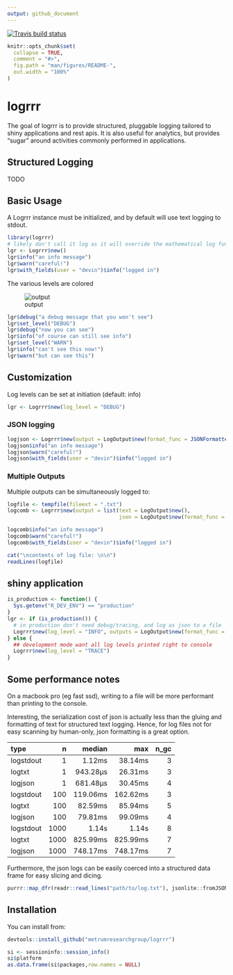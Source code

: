 ```yaml
---
output: github_document
---
```


[![Travis build status](https://travis-ci.org/metrumresearchgroup/logrrr.svg?branch=master)](https://travis-ci.org/metrumresearchgroup/logrrr)

<!-- README.md is generated from README.Rmd. Please edit that file -->

```r
knitr::opts_chunk$set(
  collapse = TRUE,
  comment = "#>",
  fig.path = "man/figures/README-",
  out.width = "100%"
)
```


# logrrr

The goal of logrrr is to provide structured, pluggable logging tailored to shiny applications and rest apis.
It is also useful for analytics, but provides "sugar" around activities commonly performed in applications. 

## Structured Logging 

TODO

## Basic Usage

A Logrrr instance must be initialized, and by default will use text logging to stdout.

```r
library(logrrr)
# likely don't call it log as it will override the mathematical log function
lgr <- Logrrr$new()
lgr$info("an info message")
lgr$warn("careful!")
lgr$with_fields(user = "devin")$info("logged in")
```

The various levels are colored 

![output](man/figures/logrrr_levels.png)

```r
lgr$debug("a debug message that you won't see")
lgr$set_level("DEBUG")
lgr$debug("now you can see")
lgr$info("of course can still see info")
lgr$set_level("WARN")
lgr$info("can't see this now!")
lgr$warn("but can see this")
```


## Customization

Log levels can be set at initiation (default: info)

```r
lgr <- Logrrr$new(log_level = "DEBUG")
```

### JSON logging

```r
logjson <- Logrrr$new(output = LogOutput$new(format_func = JSONFormatter()))
logjson$info("an info message")
logjson$warn("careful!")
logjson$with_fields(user = "devin")$info("logged in")
```

### Multiple Outputs

Multiple outputs can be simultaneously logged to:

```r
logfile <- tempfile(fileext = ".txt")
logcomb <- Logrrr$new(output = list(text = LogOutput$new(),
                                    json = LogOutput$new(format_func = JSONFormatter(), output = logfile)))

logcomb$info("an info message")
logcomb$warn("careful!")
logcomb$with_fields(user = "devin")$info("logged in")

cat("\ncontents of log file: \n\n")
readLines(logfile)
```

## shiny application


```r
is_production <- function() {
  Sys.getenv("R_DEV_ENV") == "production"
}
lgr <- if (is_production()) {
  # in production don't need debug/tracing, and log as json to a file
  Logrrr$new(log_level = "INFO", outputs = LogOutput$new(format_func = JSONFormatter(), output = logfile))
} else {
  ## development mode want all log levels printed right to console
  Logrrr$new(log_level = "TRACE")
}
```

## Some performance notes

On a macbook pro (eg fast ssd), writing to a file will be more performant than printing to the console.

Interesting, the serialization cost of json is actually less than the gluing and formatting of text for structured
text logging. Hence, for log files not for easy scanning by human-only, json formatting is a great option.

|type      |    n|   median|      max| n_gc|
|:---------|----:|--------:|--------:|----:|
|logstdout |    1|   1.12ms|  38.14ms|    3|
|logtxt    |    1| 943.28µs|  26.31ms|    3|
|logjson   |    1| 681.48µs|  30.45ms|    4|
|logstdout |  100| 119.06ms| 162.62ms|    3|
|logtxt    |  100|  82.59ms|  85.94ms|    5|
|logjson   |  100|  79.81ms|  99.09ms|    4|
|logstdout | 1000|    1.14s|    1.14s|    8|
|logtxt    | 1000| 825.99ms| 825.99ms|    7|
|logjson   | 1000| 748.17ms| 748.17ms|    7|


Furthermore, the json logs can be easily coerced into a structured data frame for easy slicing and dicing.

```r
purrr::map_dfr(readr::read_lines("path/to/log.txt"), jsonlite::fromJSON) 
```


## Installation

You can install from:

``` r
devtools::install_github("metrumresearchgroup/logrrr")
```


```r
si <- sessioninfo::session_info()
si$platform
as.data.frame(si$packages,row.names = NULL)
```

